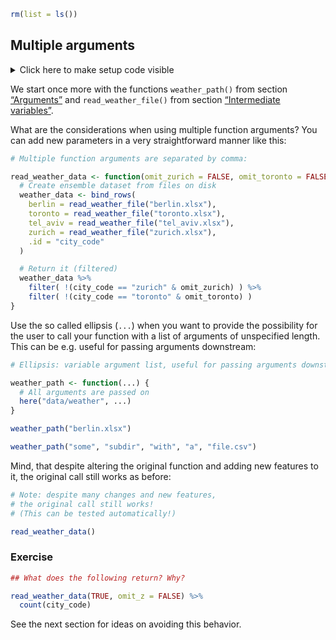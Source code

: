 ```r
rm(list = ls())
```


## Multiple arguments

<details><summary>Click here to make setup code visible</summary>
```r
### Multiple arguments

```
```r
library(tidyverse)
library(here)


weather_path <- function(filename) {
  # Returned value
  here("data/weather", filename)
}
read_weather_file <- function(filename) {
  readxl::read_excel(weather_path(filename))
}
```
</details>

We start once more with the functions `weather_path()` from section ["Arguments"](#args) and `read_weather_file()` from section ["Intermediate variables"](#intermediate).

What are the considerations when using multiple function arguments?
You can add new parameters in a very straightforward manner like this:

```r
# Multiple function arguments are separated by comma:
```
```r
read_weather_data <- function(omit_zurich = FALSE, omit_toronto = FALSE) {
  # Create ensemble dataset from files on disk
  weather_data <- bind_rows(
    berlin = read_weather_file("berlin.xlsx"),
    toronto = read_weather_file("toronto.xlsx"),
    tel_aviv = read_weather_file("tel_aviv.xlsx"),
    zurich = read_weather_file("zurich.xlsx"),
    .id = "city_code"
  )

  # Return it (filtered)
  weather_data %>%
    filter( !(city_code == "zurich" & omit_zurich) ) %>%
    filter( !(city_code == "toronto" & omit_toronto) )
}
```

Use the so called ellipsis (`...`) when you want to provide the possibility for the user to call your function with a list of arguments of unspecified length. 
This can be e.g. useful for passing arguments downstream:

```r
# Ellipsis: variable argument list, useful for passing arguments downstream
```
```r
weather_path <- function(...) {
  # All arguments are passed on
  here("data/weather", ...)
}

weather_path("berlin.xlsx")

weather_path("some", "subdir", "with", "a", "file.csv")
```


Mind, that despite altering the original function and adding new features to it, the original call still works as before:

```r
# Note: despite many changes and new features,
# the original call still works!
# (This can be tested automatically!)
```
```r
read_weather_data()
```


### Exercise

```r
## What does the following return? Why?
```
```r
read_weather_data(TRUE, omit_z = FALSE) %>%
  count(city_code)
```

See the next section for ideas on avoiding this behavior.
